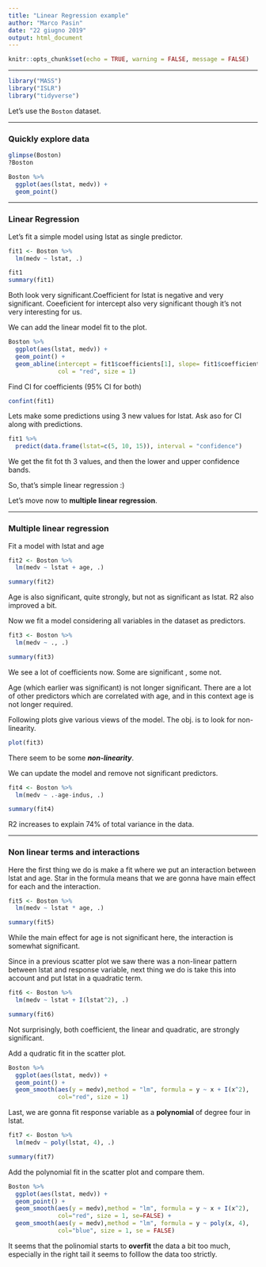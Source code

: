 ```yaml
---
title: "Linear Regression example"
author: "Marco Pasin"
date: "22 giugno 2019"
output: html_document
---
```


```r
knitr::opts_chunk$set(echo = TRUE, warning = FALSE, message = FALSE)
```

***

```r
library("MASS")
library("ISLR")
library("tidyverse")
```

Let's use the `Boston` dataset.

***

### Quickly explore data
```r
glimpse(Boston)
?Boston
```


```r
Boston %>% 
  ggplot(aes(lstat, medv)) +
  geom_point()
```

***

### Linear Regression

Let's fit a simple model using lstat as single predictor.
```r
fit1 <- Boston %>% 
  lm(medv ~ lstat, .)

fit1
summary(fit1)
```

Both look very significant.Coefficient for lstat is negative and very significant. Coeeficient for intercept also very significant though it's not very interesting for us.


We can add the linear model fit to the plot.
```r
Boston %>% 
  ggplot(aes(lstat, medv)) +
  geom_point() +
  geom_abline(intercept = fit1$coefficients[1], slope= fit1$coefficients[2], 
              col = "red", size = 1)
```

Find CI for coefficients (95% CI for both)
```r
confint(fit1)
```

Lets make some predictions using 3 new values for lstat. Ask aso for CI along with predictions. 
```r
fit1 %>% 
  predict(data.frame(lstat=c(5, 10, 15)), interval = "confidence")
```

We get the fit fot th 3 values, and then the lower and upper confidence bands.

So, that's simple linear regression :)

Let's move now to **multiple linear regression**.

***

### Multiple linear regression

Fit a model with lstat and age
```r
fit2 <- Boston %>% 
  lm(medv ~ lstat + age, .)

summary(fit2)
```

Age is also significant, quite strongly, but not as significant as lstat. R2 also improved a bit.

Now we fit a model considering all variables in the dataset as predictors.

```r
fit3 <- Boston %>% 
  lm(medv ~ ., .)

summary(fit3)
```

We see a lot of coefficients now. Some are significant , some not.

Age (which earlier was significant) is not longer significant. There are a lot of other predictors which are correlated with age, and in this context age is not longer required.


Following plots give various views of the model. The obj. is to look for non-linearity.
```r
plot(fit3)
```

There seem to be some ***non-linearity***.

We can update the model and remove not significant predictors.
```r
fit4 <- Boston %>% 
  lm(medv ~ .-age-indus, .)

summary(fit4)
```

R2 increases to explain 74% of total variance in the data.

***

### Non linear terms and interactions

Here the first thing we do is make a fit where we put an interaction between lstat and age.
Star in the formula means that we are gonna have main effect for each and the interaction.
```r
fit5 <- Boston %>% 
  lm(medv ~ lstat * age, .)

summary(fit5)
```

While the main effect for age is not significant here, the interaction is somewhat significant.

Since in a previous scatter plot we saw there was a non-linear pattern between lstat and response variable, next thing we do is take this into account and put lstat in a quadratic term.

```r
fit6 <- Boston %>% 
  lm(medv ~ lstat + I(lstat^2), .)

summary(fit6)
```

Not surprisingly, both coefficient, the linear and quadratic, are strongly significant.


Add a qudratic fit in the scatter plot.
```r
Boston %>% 
  ggplot(aes(lstat, medv)) +
  geom_point() +
  geom_smooth(aes(y = medv),method = "lm", formula = y ~ x + I(x^2), 
              col="red", size = 1)
```

Last, we are gonna fit response variable as a **polynomial** of degree four in lstat.

```r
fit7 <- Boston %>% 
  lm(medv ~ poly(lstat, 4), .)

summary(fit7)
```

Add the polynomial fit in the scatter plot and compare them.
```r
Boston %>% 
  ggplot(aes(lstat, medv)) +
  geom_point() +
  geom_smooth(aes(y = medv),method = "lm", formula = y ~ x + I(x^2), 
              col="red", size = 1, se=FALSE) +
  geom_smooth(aes(y = medv),method = "lm", formula = y ~ poly(x, 4), 
              col="blue", size = 1, se = FALSE)
```

It seems that the polinomial starts to **overfit** the data a bit too much, especially in the right tail it seems to folllow the data too strictly.